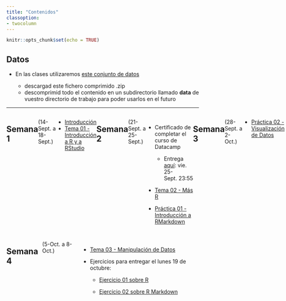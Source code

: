 ```yaml
---
title: "Contenidos"
classoption:
- twocolumn
---
```


```r
knitr::opts_chunk$set(echo = TRUE)
```

## Datos


* En las clases utilizaremos [este conjunto de datos](https://drive.google.com/file/d/1_oeCFuxeu_11qFuBGgI6YhfqfYcMDT7W/view?usp=sharing) 

  <!-- (https://github.com/albarran/CursoBigData/tree/master/data) -->

  - descargad este fichero comprimido .zip
  - descomprimid todo el contenido en un subdirectorio llamado **data** de vuestro directorio de trabajo para poder usarlos en el futuro

***

:::: {style="display: flex;"}

::: {}

## Semana 1  {.columns-2}
(14-Sept. a 18-Sept.)

  * [Introducción](0Intro.html)
  * [Tema 01 - Introducción a R y a RStudio](Tema01.html)
  
:::

::: {}

## Semana 2
(21-Sept. a 25-Sept.)

  * Certificado de completar el curso de Datacamp
    - Entrega [aquí](https://docs.google.com/forms/d/e/1FAIpQLScxZ3PuU3y58buOupBmtpNhoIprMKgTydX4wH_WdontaEo9Mg/viewform): vie. 25-Sept. 23:55

  * [Tema 02 - Más R](Tema02.html) 

  * [Práctica 01 - Introducción a RMarkdown](Pract01.html)

:::

::: {}

## Semana 3
(28-Sept. a 2-Oct.)

  * [Práctica 02 - Visualización de Datos](Pract02.html)
  
 
:::

::::


:::: {style="display: flex;"}



::: {}
## Semana 4
(5-Oct. a 8-Oct.)

 * [Tema 03 - Manipulación de Datos](Tema03sl.html)
 
 * Ejercicios para entregar el lunes 19 de octubre:
 
      + [Ejercicio 01 sobre R](Ejerc01.Rmd)
      
      + [Ejercicio 02 sobre R Markdown](Ejerc02.Rmd)

:::

::::
